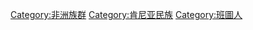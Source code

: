 {{Commonscat|Kamba people}}

[[Category:非洲族群|Category:非洲族群]]
[[Category:肯尼亚民族|Category:肯尼亚民族]]
[[Category:班圖人|Category:班圖人]]